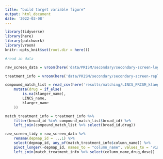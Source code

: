 ```yaml
---
title: "build target variable figure"
output: html_document
date: '2022-03-08'
---
```


```r
library(tidyverse)
library(here)
library(patchwork)
library(vroom)
knitr::opts_knit$set(root.dir = here())
```

```r
#read in data

raw_screen_data = vroom(here('data/PRISM/secondary/secondary-screen-logfold-change.csv'))

treatment_info = vroom(here('data/PRISM/secondary/secondary-screen-replicate-treatment-info.csv'))

compound_match_list = read_csv(here('results/matching/LINCS_PRISM_klaeger_combined_drug_matches_final.csv')) %>% 
	mutate(drug = if_else(
		is.na(klaeger_name),
		LINCS_name,
		klaeger_name
	))

```

```r
match_treatment_info = treatment_info %>% 
	filter(broad_id %in% compound_match_list$broad_id) %>%
	left_join(compound_match_list %>% select(broad_id,drug))

raw_screen_tidy = raw_screen_data %>%
	rename(depmap_id = ...1) %>%
	select(depmap_id, any_of(match_treatment_info$column_name)) %>%
	pivot_longer(-depmap_id, names_to = "column_name", values_to = 'viability') %>%
	left_join(match_treatment_info %>% select(column_name,drug,dose))
```

```r

```

